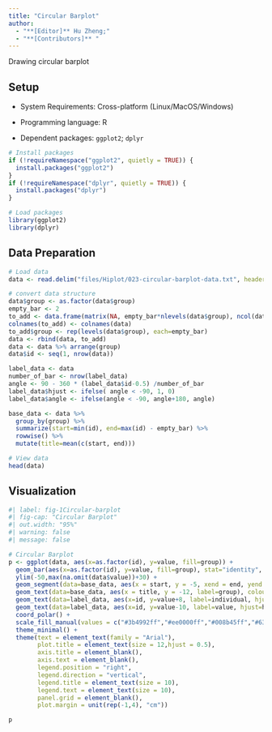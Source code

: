 ```yaml
---
title: "Circular Barplot"
author:
  - "**[Editor]** Hu Zheng;"
  - "**[Contributors]** "
---
```


Drawing circular barplot

## Setup

-   System Requirements: Cross-platform (Linux/MacOS/Windows)

-   Programming language: R

-   Dependent packages: `ggplot2`; `dplyr`

```r
# Install packages
if (!requireNamespace("ggplot2", quietly = TRUE)) {
  install.packages("ggplot2")
}
if (!requireNamespace("dplyr", quietly = TRUE)) {
  install.packages("dplyr")
}

# Load packages
library(ggplot2)
library(dplyr)
```

## Data Preparation

```r
# Load data
data <- read.delim("files/Hiplot/023-circular-barplot-data.txt", header = T)

# convert data structure
data$group <- as.factor(data$group)
empty_bar <- 2
to_add <- data.frame(matrix(NA, empty_bar*nlevels(data$group), ncol(data)))
colnames(to_add) <- colnames(data)
to_add$group <- rep(levels(data$group), each=empty_bar)
data <- rbind(data, to_add)
data <- data %>% arrange(group)
data$id <- seq(1, nrow(data))

label_data <- data
number_of_bar <- nrow(label_data)
angle <- 90 - 360 * (label_data$id-0.5) /number_of_bar
label_data$hjust <- ifelse( angle < -90, 1, 0)
label_data$angle <- ifelse(angle < -90, angle+180, angle)

base_data <- data %>% 
  group_by(group) %>% 
  summarize(start=min(id), end=max(id) - empty_bar) %>% 
  rowwise() %>% 
  mutate(title=mean(c(start, end)))

# View data
head(data)
```

## Visualization

```r
#| label: fig-1Circular-barplot
#| fig-cap: "Circular Barplot"
#| out.width: "95%"
#| warning: false
#| message: false

# Circular Barplot
p <- ggplot(data, aes(x=as.factor(id), y=value, fill=group)) +
  geom_bar(aes(x=as.factor(id), y=value, fill=group), stat="identity", alpha=0.5) +
  ylim(-50,max(na.omit(data$value))+30) +
  geom_segment(data=base_data, aes(x = start, y = -5, xend = end, yend = -5), colour = "black", alpha=0.8, size=0.8 , inherit.aes = FALSE )  +
  geom_text(data=base_data, aes(x = title, y = -12, label=group), colour = "black", alpha=0.8, size=4, fontface="bold", inherit.aes = FALSE) +
  geom_text(data=label_data, aes(x=id, y=value+8, label=individual, hjust=hjust), color="black", fontface="bold",alpha=0.6, size=3, angle= label_data$angle, inherit.aes = FALSE ) +
  geom_text(data=label_data, aes(x=id, y=value-10, label=value, hjust=hjust), color="black", fontface="bold",alpha=0.6, size=3, angle= label_data$angle, inherit.aes = FALSE ) +
  coord_polar() + 
  scale_fill_manual(values = c("#3b4992ff","#ee0000ff","#008b45ff","#631879ff")) +
  theme_minimal() +
  theme(text = element_text(family = "Arial"),
        plot.title = element_text(size = 12,hjust = 0.5),
        axis.title = element_blank(),
        axis.text = element_blank(),
        legend.position = "right",
        legend.direction = "vertical",
        legend.title = element_text(size = 10),
        legend.text = element_text(size = 10),
        panel.grid = element_blank(),
        plot.margin = unit(rep(-1,4), "cm"))

p
```



